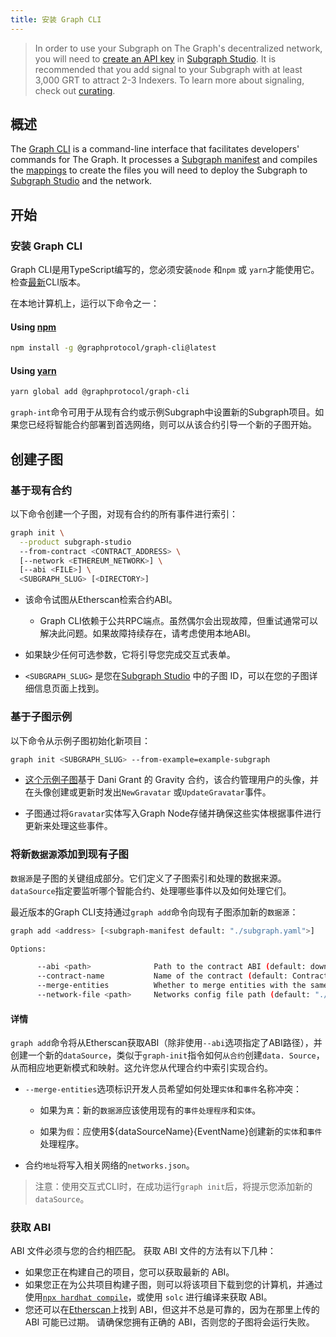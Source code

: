 ```yaml
---
title: 安装 Graph CLI
---
```


> In order to use your Subgraph on The Graph's decentralized network, you will need to [create an API key](/resources/subgraph-studio-faq/#2-how-do-i-create-an-api-key) in [Subgraph Studio](https://thegraph.com/studio/apikeys/). It is recommended that you add signal to your Subgraph with at least 3,000 GRT to attract 2-3 Indexers. To learn more about signaling, check out [curating](/resources/roles/curating/).

## 概述

The [Graph CLI](https://github.com/graphprotocol/graph-tooling/tree/main/packages/cli) is a command-line interface that facilitates developers' commands for The Graph. It processes a [Subgraph manifest](/subgraphs/developing/creating/subgraph-manifest/) and compiles the [mappings](/subgraphs/developing/creating/assemblyscript-mappings/) to create the files you will need to deploy the Subgraph to [Subgraph Studio](https://thegraph.com/studio/) and the network.

## 开始

### 安装 Graph CLI

Graph CLI是用TypeScript编写的，您必须安装`node` 和`npm` 或 `yarn`才能使用它。检查[最新](https://github.com/graphprotocol/graph-tooling/releases?q=%40graphprotocol%2Fgraph-cli&expanded=true)CLI版本。

在本地计算机上，运行以下命令之一：

#### Using [npm](https://www.npmjs.com/)

```bash
npm install -g @graphprotocol/graph-cli@latest
```

#### Using [yarn](https://yarnpkg.com/)

```bash
yarn global add @graphprotocol/graph-cli
```

`graph-int`命令可用于从现有合约或示例Subgraph中设置新的Subgraph项目。如果您已经将智能合约部署到首选网络，则可以从该合约引导一个新的子图开始。

## 创建子图

### 基于现有合约

以下命令创建一个子图，对现有合约的所有事件进行索引：

```sh
graph init \
  --product subgraph-studio
  --from-contract <CONTRACT_ADDRESS> \
  [--network <ETHEREUM_NETWORK>] \
  [--abi <FILE>] \
  <SUBGRAPH_SLUG> [<DIRECTORY>]
```

- 该命令试图从Etherscan检索合约ABI。

  - Graph CLI依赖于公共RPC端点。虽然偶尔会出现故障，但重试通常可以解决此问题。如果故障持续存在，请考虑使用本地ABI。

- 如果缺少任何可选参数，它将引导您完成交互式表单。

- `<SUBGRAPH_SLUG>` 是您在[Subgraph Studio](https://thegraph.com/studio/) 中的子图 ID，可以在您的子图详细信息页面上找到。

### 基于子图示例

以下命令从示例子图初始化新项目：

```sh
graph init <SUBGRAPH_SLUG> --from-example=example-subgraph
```

- [这个示例子图](https://github.com/graphprotocol/example-subgraph)基于 Dani Grant 的 Gravity 合约，该合约管理用户的头像，并在头像创建或更新时发出`NewGravatar` 或`UpdateGravatar`事件。

- 子图通过将`Gravatar`实体写入Graph Node存储并确保这些实体根据事件进行更新来处理这些事件。

### 将新`数据源`添加到现有子图

`数据源`是子图的关键组成部分。它们定义了子图索引和处理的数据来源。`dataSource`指定要监听哪个智能合约、处理哪些事件以及如何处理它们。

最近版本的Graph CLI支持通过`graph add`命令向现有子图添加新的`数据源`：

```sh
graph add <address> [<subgraph-manifest default: "./subgraph.yaml">]

Options:

      --abi <path>              Path to the contract ABI (default: download from Etherscan)
      --contract-name           Name of the contract (default: Contract)
      --merge-entities          Whether to merge entities with the same name (default: false)
      --network-file <path>     Networks config file path (default: "./networks.json")
```

#### 详情

`graph add`命令将从Etherscan获取ABI（除非使用`--abi`选项指定了ABI路径），并创建一个新的`dataSource`，类似于`graph-init`指令如何`从合约`创建`data. Source`，从而相应地更新模式和映射。这允许您从代理合约中索引实现合约。

- `--merge-entities`选项标识开发人员希望如何处理`实体`和`事件`名称冲突：

  - 如果为`真`：新的`数据源`应该使用现有的`事件处理程序`和`实体`。

  - 如果为`假`：应使用${dataSourceName}{EventName}创建新的`实体`和`事件`处理程序。

- 合约`地址`将写入相关网络的`networks.json`。

> 注意：使用交互式CLI时，在成功运行`graph init`后，将提示您添加新的`dataSource`。

### 获取 ABI

ABI 文件必须与您的合约相匹配。 获取 ABI 文件的方法有以下几种：

- 如果您正在构建自己的项目，您可以获取最新的 ABI。
- 如果您正在为公共项目构建子图，则可以将该项目下载到您的计算机，并通过使用[`npx hardhat compile`](https://hardhat.org/hardhat-runner/docs/guides/compile-contracts#compiling-your-contracts)，或使用 `solc` 进行编译来获取 ABI。
- 您还可以在[Etherscan](https://etherscan.io/)上找到 ABI，但这并不总是可靠的，因为在那里上传的 ABI 可能已过期。 请确保您拥有正确的 ABI，否则您的子图将会运行失败。
